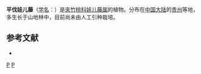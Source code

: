 {{Speciesbox 
| taxon = Tylophora dielsii
| authority = (Lev.) Hu
}}
'''平伐娃儿藤'''（[[学名|学名]]：{{lang|la|''Tylophora dielsii''}}）是[[夹竹桃科|夹竹桃科]][[娃儿藤属|娃儿藤属]]的植物。分布在[[中国大陆|中国大陆]]的[[贵州|贵州]]等地，多生长于山地林中，目前尚未由人工引种栽培。

== 参考文献 ==
<div class="references-small">
* {{cite web| url =http://www.bioinfo.cn/db05/KmzwSpecies.php?action=view&id=30829| title =平伐娃儿藤| work =《中国高等植物数据库全库》| publisher =中国科学院微生物研究所| author =昆明植物研究所| accessdate =2009-02-26| deadurl =yes| archiveurl =https://web.archive.org/web/20160305025833/http://www.bioinfo.cn/db05/KmzwSpecies.php?action=view&id=30829| archivedate =2016-03-05}}
</div>
{{Taxonbar}}

[[Category:娃儿藤属|P]]
[[Category:贵州植物|P]]